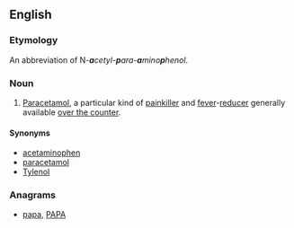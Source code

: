 {{wikipedia|paracetamol}}
==English==

===Etymology===
An abbreviation of N''-'''a'''cetyl-'''p'''ara-'''a'''mino'''p'''henol''.

===Noun===
{{en-noun|-}}

# {{context|pharmaceutical drug}} [[paracetamol|Paracetamol]], a particular kind of [[painkiller]] and [[fever]]-[[reducer]] generally available [[over the counter]].
====Synonyms====
* [[acetaminophen]]
* [[paracetamol]]
* [[Tylenol]]

===Anagrams===
* [[papa#English|papa]], [[PAPA#English|PAPA]]